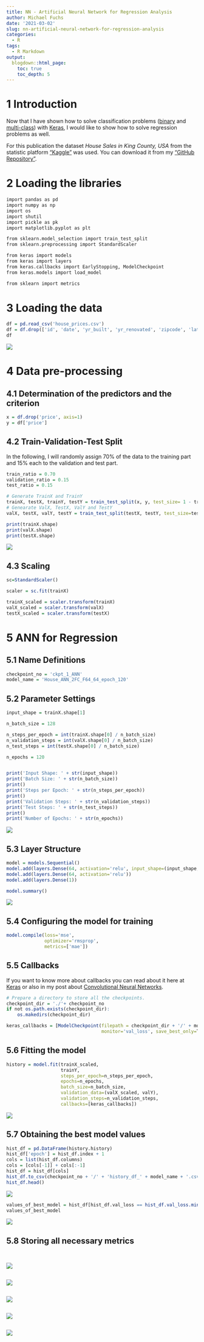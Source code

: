```yaml
---
title: NN - Artificial Neural Network for Regression Analysis
author: Michael Fuchs
date: '2021-03-02'
slug: nn-artificial-neural-network-for-regression-analysis
categories:
  - R
tags:
  - R Markdown
output:
  blogdown::html_page:
    toc: true
    toc_depth: 5
---
```




# 1 Introduction

Now that I have shown how to solve classification problems ([binary](https://michael-fuchs-python.netlify.app/2021/02/16/nn-artificial-neural-network-for-binary-classification/) and [multi-class](https://michael-fuchs-python.netlify.app/2021/02/23/nn-artificial-neural-network-for-multi-class-classfication/)) with [Keras](https://keras.io/), I would like to show how to solve regression problems as well. 

For this publication the dataset *House Sales in King County, USA* from the statistic platform ["Kaggle"](https://www.kaggle.com) was used. You can download it from my ["GitHub Repository"](https://github.com/MFuchs1989/Datasets-and-Miscellaneous/tree/main/datasets).


# 2 Loading the libraries

```r
import pandas as pd
import numpy as np
import os
import shutil
import pickle as pk
import matplotlib.pyplot as plt

from sklearn.model_selection import train_test_split
from sklearn.preprocessing import StandardScaler

from keras import models
from keras import layers
from keras.callbacks import EarlyStopping, ModelCheckpoint
from keras.models import load_model

from sklearn import metrics
```


# 3 Loading the data

```r
df = pd.read_csv('house_prices.csv')
df = df.drop(['id', 'date', 'yr_built', 'yr_renovated', 'zipcode', 'lat', 'long'], axis=1)
df
```

![](/post/2021-03-02-nn-artificial-neural-network-for-regression-analysis_files/p114p1.png)


# 4 Data pre-processing

## 4.1 Determination of the predictors and the criterion

```r
x = df.drop('price', axis=1)
y = df['price']
```


## 4.2 Train-Validation-Test Split

In the following, I will randomly assign 70% of the data to the training part and 15% each to the validation and test part.

```r
train_ratio = 0.70
validation_ratio = 0.15
test_ratio = 0.15

# Generate TrainX and TrainY
trainX, testX, trainY, testY = train_test_split(x, y, test_size= 1 - train_ratio)
# Genearate ValX, TestX, ValY and TestY
valX, testX, valY, testY = train_test_split(testX, testY, test_size=test_ratio/(test_ratio + validation_ratio))
```


```r
print(trainX.shape)
print(valX.shape)
print(testX.shape)
```

![](/post/2021-03-02-nn-artificial-neural-network-for-regression-analysis_files/p114p2.png)


## 4.3 Scaling


```r
sc=StandardScaler()

scaler = sc.fit(trainX)

trainX_scaled = scaler.transform(trainX)
valX_scaled = scaler.transform(valX)
testX_scaled = scaler.transform(testX)
```



# 5 ANN for Regression


## 5.1 Name Definitions

```r
checkpoint_no = 'ckpt_1_ANN'
model_name = 'House_ANN_2FC_F64_64_epoch_120'
```


## 5.2 Parameter Settings

```r
input_shape = trainX.shape[1]

n_batch_size = 128

n_steps_per_epoch = int(trainX.shape[0] / n_batch_size)
n_validation_steps = int(valX.shape[0] / n_batch_size)
n_test_steps = int(testX.shape[0] / n_batch_size)

n_epochs = 120


print('Input Shape: ' + str(input_shape))
print('Batch Size: ' + str(n_batch_size))
print()
print('Steps per Epoch: ' + str(n_steps_per_epoch))
print()
print('Validation Steps: ' + str(n_validation_steps))
print('Test Steps: ' + str(n_test_steps))
print()
print('Number of Epochs: ' + str(n_epochs))
```

![](/post/2021-03-02-nn-artificial-neural-network-for-regression-analysis_files/p114p3.png)


## 5.3 Layer Structure


```r
model = models.Sequential()
model.add(layers.Dense(64, activation='relu', input_shape=(input_shape,)))
model.add(layers.Dense(64, activation='relu'))
model.add(layers.Dense(1))
```

```r
model.summary()
```

![](/post/2021-03-02-nn-artificial-neural-network-for-regression-analysis_files/p114p4.png)


## 5.4 Configuring the model for training


```r
model.compile(loss='mse',
              optimizer='rmsprop',
              metrics=['mae'])
```


## 5.5 Callbacks


If you want to know more about callbacks you can read about it here at [Keras](https://keras.io/api/callbacks/) or also in my post about [Convolutional Neural Networks](https://michael-fuchs-python.netlify.app/2021/01/08/computer-vision-convolutional-neural-network/#callbacks). 


```r
# Prepare a directory to store all the checkpoints.
checkpoint_dir = './'+ checkpoint_no
if not os.path.exists(checkpoint_dir):
    os.makedirs(checkpoint_dir)
```


```r
keras_callbacks = [ModelCheckpoint(filepath = checkpoint_dir + '/' + model_name, 
                                   monitor='val_loss', save_best_only=True, mode='auto')]
```


## 5.6 Fitting the model


```r
history = model.fit(trainX_scaled,
                    trainY,
                    steps_per_epoch=n_steps_per_epoch,
                    epochs=n_epochs,
                    batch_size=n_batch_size,
                    validation_data=(valX_scaled, valY),
                    validation_steps=n_validation_steps,
                    callbacks=[keras_callbacks])
```

![](/post/2021-03-02-nn-artificial-neural-network-for-regression-analysis_files/p114p5.png)


## 5.7 Obtaining the best model values


```r
hist_df = pd.DataFrame(history.history)
hist_df['epoch'] = hist_df.index + 1
cols = list(hist_df.columns)
cols = [cols[-1]] + cols[:-1]
hist_df = hist_df[cols]
hist_df.to_csv(checkpoint_no + '/' + 'history_df_' + model_name + '.csv')
hist_df.head()
```

![](/post/2021-03-02-nn-artificial-neural-network-for-regression-analysis_files/p114p6.png)



```r
values_of_best_model = hist_df[hist_df.val_loss == hist_df.val_loss.min()]
values_of_best_model
```

![](/post/2021-03-02-nn-artificial-neural-network-for-regression-analysis_files/p114p7.png)


## 5.8 Storing all necessary metrics


```r

```












```r

```

![](/post/2021-03-02-nn-artificial-neural-network-for-regression-analysis_files/p114p.png)






















```r

```

![](/post/2021-03-02-nn-artificial-neural-network-for-regression-analysis_files/p114p.png)




























```r

```

![](/post/2021-03-02-nn-artificial-neural-network-for-regression-analysis_files/p114p.png)




























```r

```

![](/post/2021-03-02-nn-artificial-neural-network-for-regression-analysis_files/p114p.png)




























```r

```

![](/post/2021-03-02-nn-artificial-neural-network-for-regression-analysis_files/p114p.png)







